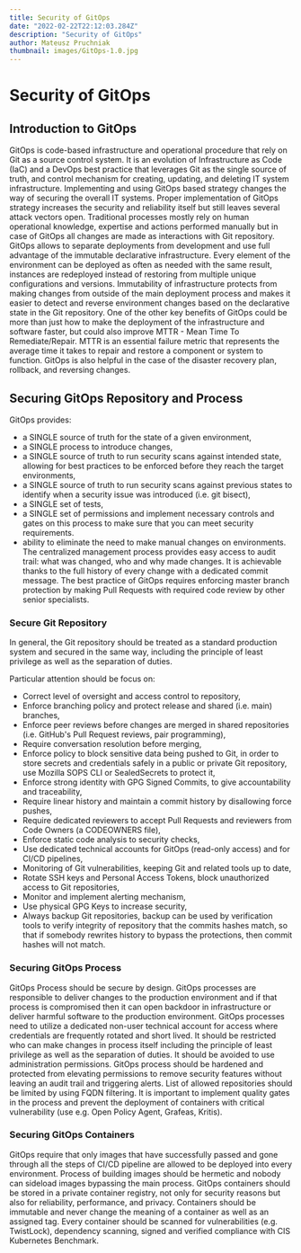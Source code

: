 ```yaml
---
title: Security of GitOps
date: "2022-02-22T22:12:03.284Z"
description: "Security of GitOps"
author: Mateusz Pruchniak
thumbnail: images/GitOps-1.0.jpg
---
```


# Security of GitOps

## Introduction to GitOps

GitOps is code-based infrastructure and operational procedure that rely on Git as a source control system. It is an evolution of Infrastructure as Code (IaC) and a DevOps best practice that leverages Git as the single source of truth, and control mechanism for creating, updating, and deleting IT system infrastructure. Implementing and using GitOps based strategy changes the way of securing the overall IT systems. Proper implementation of GitOps strategy increases the security and reliability itself but still leaves several attack vectors open. Traditional processes mostly rely on human operational knowledge, expertise and actions performed manually but in case of GitOps all changes are made as interactions with Git repository.
GitOps allows to separate deployments from development and use full advantage of the immutable declarative infrastructure. Every element of the environment can be deployed as often as needed with the same result, instances are redeployed instead of restoring from multiple unique configurations and versions. Immutability of infrastructure protects from making changes from outside of the main deployment process and makes it easier to detect and reverse environment changes based on the declarative state in the Git repository.
One of the other key benefits of GitOps could be more than just how to make the deployment of the infrastructure and software faster, but could also improve MTTR - Mean Time To Remediate/Repair. MTTR is an essential failure metric that represents the average time it takes to repair and restore a component or system to function. GitOps is also helpful in the case of the disaster recovery plan, rollback, and reversing changes.


## Securing GitOps Repository and Process

GitOps provides:
* a SINGLE source of truth for the state of a given environment,
* a SINGLE process to introduce changes,
* a SINGLE source of truth to run security scans against intended state, allowing for best practices to be enforced before they reach the target environments,
* a SINGLE source of truth to run security scans against previous states to identify when a security issue was introduced (i.e. git bisect),
* a SINGLE set of tests, 
* a SINGLE set of permissions and implement necessary controls and gates on this process to make sure that you can meet security requirements. 
* ability to eliminate the need to make manual changes on environments.
The centralized management process provides easy access to audit trail: what was changed, who and why made changes. It is achievable thanks to the full history of every change with a dedicated commit message. The best practice of GitOps requires enforcing master branch protection by making Pull Requests with required code review by other senior specialists.


### Secure Git Repository

In general, the Git repository should be treated as a standard production system and secured in the same way, including the principle of least privilege as well as the separation of duties.

Particular attention should be focus on:
* Correct level of oversight and access control to repository,
* Enforce branching policy and protect release and shared (i.e. main) branches, 
* Enforce peer reviews before changes are merged in shared repositories (i.e. GitHub's Pull Request reviews, pair programming),
* Require conversation resolution before merging, 
* Enforce policy to block sensitive data being pushed to Git, in order to store secrets and credentials safely in a public or private Git repository, use Mozilla SOPS CLI or SealedSecrets to protect it,
* Enforce strong identity with GPG Signed Commits, to give accountability and traceability,
* Require linear history and maintain a commit history by disallowing force pushes,
* Require dedicated reviewers to accept Pull Requests and reviewers from Code Owners (a CODEOWNERS file),
* Enforce static code analysis to security checks,
* Use dedicated technical accounts for GitOps (read-only access) and for CI/CD pipelines,
* Monitoring of Git vulnerabilities, keeping Git and related tools up to date,
* Rotate SSH keys and Personal Access Tokens, block unauthorized access to Git repositories, 
* Monitor and implement alerting mechanism,
* Use physical GPG Keys to increase security,
* Always backup Git repositories, backup can be used by verification tools to verify integrity of repository that the commits hashes match, so that if somebody rewrites history to bypass the protections, then commit hashes will not match.


### Securing GitOps Process

GitOps Process should be secure by design. GitOps processes are responsible to deliver changes to the production environment and if that process is compromised then it can open backdoor in infrastructure or deliver harmful software to the production environment. GitOps processes need to utilize a dedicated non-user technical account for access where credentials are frequently rotated and short lived. It should be restricted who can make changes in process itself including the principle of least privilege as well as the separation of duties. It should be avoided to use administration permissions. GitOps process should be hardened and protected from elevating permissions to remove security features without leaving an audit trail and triggering alerts. List of allowed repositories should be limited by using FQDN filtering.
It is important to implement quality gates in the process and prevent the deployment of containers with critical vulnerability (use e.g. Open Policy Agent, Grafeas, Kritis).


### Securing GitOps Containers

GitOps require that only images that have successfully passed and gone through all the steps of CI/CD pipeline are allowed to be deployed into every environment. 
Process of building images should be hermetic and nobody can sideload images bypassing the main process. GitOps containers should be stored in a private container registry, not only for security reasons but also for reliability, performance, and privacy. Containers should be immutable and never change the meaning of a container as well as an assigned tag. Every container should be scanned for vulnerabilities (e.g. TwistLock), dependency scanning, signed and verified compliance with CIS Kubernetes Benchmark.


